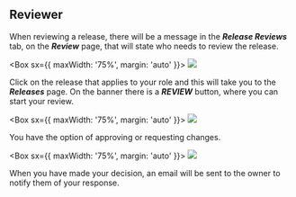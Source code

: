 
## **Reviewer**

When reviewing a release, there will be a message in the **_Release Reviews_** tab, on the **_Review_** page, that will
state who needs to review the release.

<Box sx={{ maxWidth: '75%', margin: 'auto' }}>
  <Image src={bailoReviewPage} />
</Box>

Click on the release that applies to your role and this will take you to the **_Releases_** page. On the banner there is
a **_REVIEW_** button, where you can start your review.

<Box sx={{ maxWidth: '75%', margin: 'auto' }}>
  <Image src={bailoReview} />
</Box>

You have the option of approving or requesting changes.

<Box sx={{ maxWidth: '75%', margin: 'auto' }}>
  <Image src={bailoReviewForm} />
</Box>

When you have made your decision, an email will be sent to the owner to notify them of your response.
